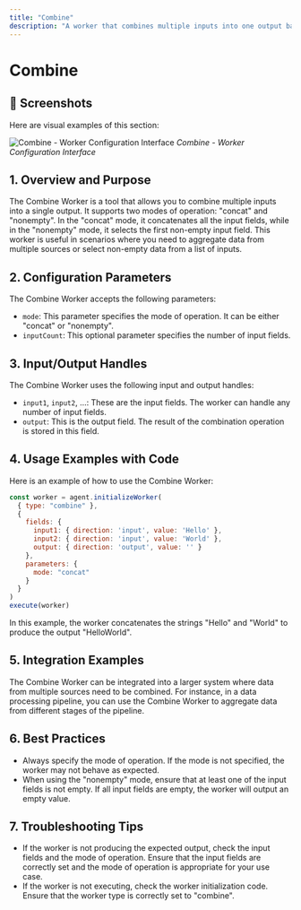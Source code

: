 ```yaml
---
title: "Combine"
description: "A worker that combines multiple inputs into one output based on specified mode"
---
```


# Combine

## 📸 Screenshots

Here are visual examples of this section:

![Combine - Worker Configuration Interface](/images/screenshots/workers/combine.png)
*Combine - Worker Configuration Interface*




## 1. Overview and Purpose

The Combine Worker is a tool that allows you to combine multiple inputs into a single output. It supports two modes of operation: "concat" and "nonempty". In the "concat" mode, it concatenates all the input fields, while in the "nonempty" mode, it selects the first non-empty input field. This worker is useful in scenarios where you need to aggregate data from multiple sources or select non-empty data from a list of inputs.

## 2. Configuration Parameters

The Combine Worker accepts the following parameters:

- `mode`: This parameter specifies the mode of operation. It can be either "concat" or "nonempty".
- `inputCount`: This optional parameter specifies the number of input fields.

## 3. Input/Output Handles

The Combine Worker uses the following input and output handles:

- `input1`, `input2`, ...: These are the input fields. The worker can handle any number of input fields.
- `output`: This is the output field. The result of the combination operation is stored in this field.

## 4. Usage Examples with Code

Here is an example of how to use the Combine Worker:

```javascript
const worker = agent.initializeWorker(
  { type: "combine" },
  {
    fields: {
      input1: { direction: 'input', value: 'Hello' },
      input2: { direction: 'input', value: 'World' },
      output: { direction: 'output', value: '' }
    },
    parameters: {
      mode: "concat"
    }
  }
)
execute(worker)
```

In this example, the worker concatenates the strings "Hello" and "World" to produce the output "HelloWorld".

## 5. Integration Examples

The Combine Worker can be integrated into a larger system where data from multiple sources need to be combined. For instance, in a data processing pipeline, you can use the Combine Worker to aggregate data from different stages of the pipeline.

## 6. Best Practices

- Always specify the mode of operation. If the mode is not specified, the worker may not behave as expected.
- When using the "nonempty" mode, ensure that at least one of the input fields is not empty. If all input fields are empty, the worker will output an empty value.

## 7. Troubleshooting Tips

- If the worker is not producing the expected output, check the input fields and the mode of operation. Ensure that the input fields are correctly set and the mode of operation is appropriate for your use case.
- If the worker is not executing, check the worker initialization code. Ensure that the worker type is correctly set to "combine".
